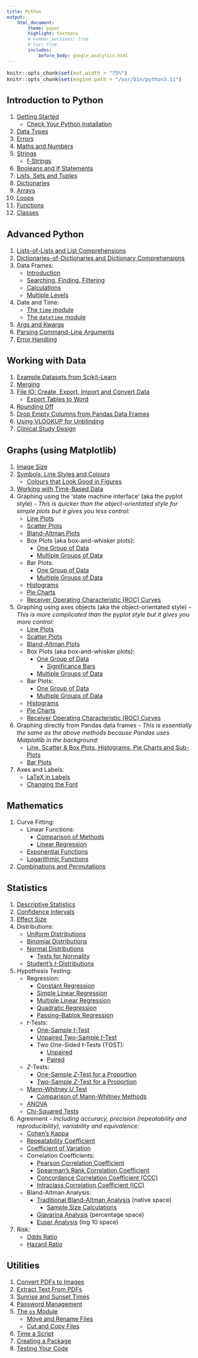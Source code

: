 ```yaml
---
title: Python
output:
    html_document:
        theme: paper
        highlight: textmate
        # number_sections: true
        # toc: true
        includes:
            before_body: google_analytics.html
---
```


<font size="3">

```r
knitr::opts_chunk$set(out.width = "75%")
knitr::opts_chunk$set(engine.path = "/usr/bin/python3.11")
```

## Introduction to Python
1. [Getting Started](python/intro/getting_started.html)
    - [Check Your Python Installation](python/intro/installation_check.html)
2. [Data Types](python/intro/data_types.html)
3. [Errors](python/intro/errors.html)
4. [Maths and Numbers](python/intro/maths_numbers.html)
5. [Strings](python/intro/strings.html)
    - [f-Strings](python/intro/f_strings.html)
6. [Booleans and If Statements](python/intro/booleans.html)
7. [Lists, Sets and Tuples](python/intro/lists.html)
8. [Dictionaries](python/intro/dictionaries.html)
9. [Arrays](python/intro/arrays.html)
10. [Loops](python/intro/loops.html)
11. [Functions](python/intro/functions.html)
12. [Classes](python/intro/classes.html)

## Advanced Python
1. [Lists-of-Lists and List Comprehensions](python/advanced/lists.html)
2. [Dictionaries-of-Dictionaries and Dictionary Comprehensions](python/advanced/dictionaries.html)
3. Data Frames:
    - [Introduction](python/advanced/data_frames_intro.html)
    - [Searching, Finding, Filtering](python/advanced/data_frames_searching.html)
    - [Calculations](python/advanced/data_frames_calculations.html)
    - [Multiple Levels](python/advanced/data_frames_multi_level.html)
4. Date and Time:
    - [The `time` module](python/advanced/time.html)
    - [The `datetime` module](python/advanced/datetime.html)
    <!-- - [Timezones] -->
    <!-- - [Time a Script] -->
5. [Args and Kwargs](python/advanced/args_kwargs.html)
<!-- 6. Python and the Terminal -->
<!--     - Parsing Command-Line Arguments -->
<!--     - Run Terminal Commands in Python -->
<!--     - Prompt for User Input -->
6. [Parsing Command-Line Arguments](python/advanced/argument_parsing.html)
<!-- 7. [Webscraping] -->
<!-- 8. [Bitwise Operators] -->
9. [Error Handling](python/advanced/error_handling.html)
<!-- 10. [Linting] -->
<!-- 11. [Variable Scope] -->

## Working with Data
1. [Example Datasets from Scikit-Learn](python/data/sklearn_datasets.html)
2. [Merging](python/data/merging.html)
3. [File IO: Create, Export, Import and Convert Data](python/data/create_export_import_convert.html)
    - [Export Tables to Word](python/data/export_to_word.html)
4. [Rounding Off](python/data/rounding_off.html)
5. [Drop Empty Columns from Pandas Data Frames](python/data/drop_columns_false.html)
6. [Using VLOOKUP for Unblinding](python/data/vlookup_unblinding.html)
7. [Clinical Study Design](python/data/clinical_study_design.html)

## Graphs (using Matplotlib)
1. [Image Size](python/graphs/image_size.html)
2. [Symbols, Line Styles and Colours](python/graphs/symbols_linestyles_colours.html)
    - [Colours that Look Good in Figures](python/graphs/colours_good_figures.html)
3. [Working with Time-Based Data](python/graphs/time_data.html)
4. Graphing using the 'state machine interface' (aka the pyplot style) _- This is quicker than the object-orientated style for simple plots but it gives you less control:_
    - [Line Plots](python/graphs/plt_based/lineplots.html)
    - [Scatter Plots](python/graphs/plt_based/scatterplots.html)
    - [Bland-Altman Plots](python/graphs/plt_based/bland_altman.html)
    - Box Plots (aka box-and-whisker plots):
        + [One Group of Data](python/graphs/plt_based/boxplots_single_group.html)
        + [Multiple Groups of Data](python/graphs/plt_based/boxplots_multiple_groups.html)
    + Bar Plots:
        + [One Group of Data](python/graphs/plt_based/barplots_single_group.html)
        + [Multiple Groups of Data](python/graphs/plt_based/barplots_multiple_groups.html)
    + [Histograms](python/graphs/plt_based/histograms.html)
    + [Pie Charts](python/graphs/plt_based/pie_charts.html)
    - [Receiver Operating Characteristic (ROC) Curves](python/graphs/plt_based/roc_curves.html)
5. Graphing using axes objects (aka the object-orientated style) _- This is more complicated than the pyplot style but it gives you more control:_
    - [Line Plots](python/graphs/ax_based/lineplots.html)
    - [Scatter Plots](python/graphs/ax_based/scatterplots.html)
    - [Bland-Altman Plots](python/graphs/ax_based/bland_altman.html)
    - Box Plots (aka box-and-whisker plots):
        + [One Group of Data](python/graphs/ax_based/boxplots_single_group.html)
            * [Significance Bars](python/graphs/ax_based/boxplots_significance.html)
        + [Multiple Groups of Data](python/graphs/ax_based/boxplots_multiple_groups.html)
    + Bar Plots:
        + [One Group of Data](python/graphs/ax_based/barplots_single_group.html)
        + [Multiple Groups of Data](python/graphs/ax_based/barplots_multiple_groups.html)
    - [Histograms](python/graphs/ax_based/histograms.html)
    - [Pie Charts](python/graphs/ax_based/pie_charts.html)
    - [Receiver Operating Characteristic (ROC) Curves](python/graphs/ax_based/roc_curves.html)
6. Graphing directly from Pandas data frames _- This is essentially the same as the above methods because Pandas uses Matplotlib in the background:_
    - [Line, Scatter & Box Plots, Histograms, Pie Charts and Sub-Plots](python/graphs/pandas/line_scatter_box_histograms_pie_subplots.html)
    - [Bar Plots](python/graphs/pandas/bar_plots.html)
7. Axes and Labels:
    - [LaTeX in Labels](python/graphs/axes_and_labels/latex_in_labels.html)
    - [Changing the Font](python/graphs/axes_and_labels/changing_the_font.html)

## Mathematics
1. Curve Fitting:
    - Linear Functions:
        - [Comparison of Methods](python/mathematics/curve_fitting/linear_comparison.html)
        - [Linear Regression](python/mathematics/curve_fitting/linear_regression.html)
    - [Exponential Functions](python/mathematics/curve_fitting/exponential.html)
    - [Logarithmic Functions](python/mathematics/curve_fitting/logarithmic.html)
2. [Combinations and Permutations](python/mathematics/combinations_permutations.html)

## Statistics
1. [Descriptive Statistics](python/statistics/descriptive_statistics.html)
2. [Confidence Intervals](python/statistics/confidence_intervals.html)
4. [Effect Size](python/statistics/effect_size.html)
5. Distributions:
    - [Uniform Distributions](python/statistics/distributions/uniform.html)
    - [Binomial Distributions](python/statistics/distributions/binomial.html)
    - [Normal Distributions](python/statistics/distributions/normal.html)
        + [Tests for Normality](python/statistics/distributions/tests_for_normality.html)
    - [Student's *t*-Distributions](python/statistics/distributions/students_t.html)
5. Hypothesis Testing:
    - Regression:
        + [Constant Regression](python/statistics/hypothesis_testing/constant_regression.html)
        + [Simple Linear Regression](python/statistics/hypothesis_testing/simple_linear_regression.html)
        + [Multiple Linear Regression](python/statistics/hypothesis_testing/multiple_linear_regression.html)
        + [Quadratic Regression](python/statistics/hypothesis_testing/quadratic_regression.html)
        - [Passing–Bablok Regression](python/statistics/hypothesis_testing/passing_bablok.html)
    - *t*-Tests:
        - [One-Sample *t*-Test](python/statistics/hypothesis_testing/one_sample_t_test.html)
        - [Unpaired Two-Sample *t*-Test](python/statistics/hypothesis_testing/unpaired_two_sample_t_test.html)
        - Two One-Sided *t*-Tests (TOST):
            + [Unpaired](python/statistics/hypothesis_testing/tost_unpaired.html)
            + [Paired](python/statistics/hypothesis_testing/tost_paired.html)
    - *Z*-Tests:
        + [One-Sample *Z*-Test for a Proportion](python/statistics/hypothesis_testing/one_sample_z_test_proportion.html)
        + [Two-Sample *Z*-Test for a Proportion](python/statistics/hypothesis_testing/two_sample_z_test_proportion.html)
    - [Mann-Whitney *U* Test](python/statistics/hypothesis_testing/mann_whitney_u_test.html)
        + [Comparison of Mann-Whitney Methods](python/statistics/hypothesis_testing/mann_whitney_u_test/comparison_of_methods.html)
    - [ANOVA](python/statistics/hypothesis_testing/anova.html)
    - [Chi-Squared Tests](python/statistics/hypothesis_testing/chi_squared.html)
6. Agreement _- Including accuracy, precision (repeatability and reproducibility), variability and equivalence:_
    - [Cohen's Kappa](python/statistics/agreement/cohens_kappa.html)
    - [Repeatability Coefficient](python/statistics/agreement/repeatability_coefficient.html)
    - [Coefficient of Variation](python/statistics/agreement/coefficient_of_variation.html)
    - Correlation Coefficients:
        - [Pearson Correlation Coefficient](python/statistics/agreement/pearson_correlation_coefficient.html)
        - [Spearman's Rank Correlation Coefficient](python/statistics/agreement/spearmans_rank_correlation_coefficient.html)
        - [Concordance Correlation Coefficient (CCC)](python/statistics/agreement/concordance_correlation_coefficient.html)
        - [Intraclass Correlation Coefficient (ICC)](python/statistics/agreement/intraclass_correlation.html)
    - Bland-Altman Analysis:
        - [Traditional Bland-Altman Analysis](python/statistics/agreement/bland_altman.html) (native space)
            + [Sample Size Calculations](python/statistics/agreement/bland_altman_sample_size.html)
        - [Giavarina Analysis](python/statistics/agreement/giavarina.html) (percentage space)
        - [Euser Analysis](python/statistics/agreement/euser.html) (log 10 space)
7. Risk:
    - [Odds Ratio](python/statistics/risk/odds_ratio.html)
    - [Hazard Ratio](python/statistics/risk/hazard_ratio.html)

## Utilities
1. [Convert PDFs to Images](python/utilities/pdfs_to_pngs.html)
2. [Extract Text From PDFs](python/utilities/extract_text_from_pdfs.html)
3. [Sunrise and Sunset Times](python/utilities/sunrise_sunset.html)
4. [Password Management](python/utilities/passwords.html)
5. [The `os` Module](python/utilities/the_os_module.html)
    - [Move and Rename Files](python/utilities/move_and_rename.html)
    - [Cut and Copy Files](python/utilities/cut_copy_files.html)
6. [Time a Script](python/utilities/time_a_script.html)
7. [Creating a Package](python/utilities/creating_a_package.html)
8. [Testing Your Code](python/utilities/testing_your_code.html)


</font>
